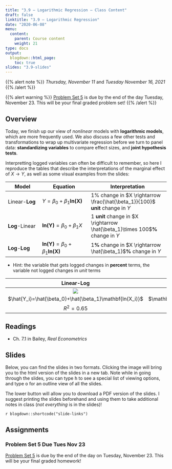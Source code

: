 ```yaml
---
title: "3.9 — Logarithmic Regression — Class Content"
draft: false
linktitle: "3.9 — Logarithmic Regression"
date: "2020-06-08"
menu:
  content:
    parent: Course content
    weight: 21
type: docs
output:
  blogdown::html_page:
    toc: true
slides: "3.9-slides"
---
```


{{% alert note %}}
*Thursday, November 11* and *Tuesday November 16, 2021*
{{% /alert %}}

{{% alert warning %}}
[Problem Set 5](/assignments/05-problem-set) is due by the end of the day Tuesday, November 23. This will be your final graded problem set!
{{% /alert %}}

## <i class="fas fa-info-circle fa-lg"></i> Overview

Today, we finish up our view of *nonlinear* models with **logarithmic models**, which are more frequently used. We also discuss a few other tests and transformations to wrap up multivariate regression before we turn to panel data: **standardizing variables** to compare effect sizes, and **joint hypothesis tests**.

Interpretting logged variables can often be difficult to remember, so here I reproduce the tables that describe the interpretations of the marginal effect of $X \rightarrow Y$, as well as some visual examples from the slides:

| Model | Equation | Interpretation |
|-------|----------|----------------|
| Linear-**Log** | $Y=\beta_0+\beta_1 \mathbf{ln(X)}$ | 1% change in $X \rightarrow \frac{\hat{\beta_1}}{100}$ **unit** change in $Y$ |
| **Log**-Linear | $\mathbf{ln(Y)}=\beta_0+\beta_1X$ | 1 **unit** change in $X \rightarrow \hat{\beta_1}\times 100$**%** change in $Y$ |
| **Log**-**Log** | $\mathbf{ln(Y)}=\beta_0+\beta_1\mathbf{ln(X)}$ | 1**%** change in $X \rightarrow \hat{\beta_1}$**%** change in $Y$ |

- Hint: the variable that gets logged changes in **percent** terms, the variable not logged changes in *unit* terms

| Linear-Log | Log-Linear | Log-Log |
|:----------:|:----------:|:-------:|
| ![](https://metricsf21.classes.ryansafner.com/slides/3.9-slides_files/figure-html/unnamed-chunk-17-1.png) | ![](https://metricsf21.classes.ryansafner.com/slides/3.9-slides_files/figure-html/unnamed-chunk-23-1.png) | ![](https://metricsf21.classes.ryansafner.com/slides/3.9-slides_files/figure-html/unnamed-chunk-28-1.png) |
| $\hat{Y_i}=\hat{\beta_0}+\hat{\beta_1}\mathbf{ln(X_i)}$ | $\mathbf{ln(\hat{Y_i})}=\hat{\beta_0}+\hat{\beta_1}X_i$ | $\mathbf{ln(\hat{Y_i})}=\hat{\beta_0}+\hat{\beta_1}\mathbf{ln(X_i)}$ |
| $R^2=0.65$ | $R^2=0.30$ | $R^2=0.61$ |

## <i class="fas fa-book-reader fa-lg"></i> Readings

- <i class="fas fa-book"></i> Ch. 7.1 in Bailey, *Real Econometrics*

## <i class="fas fa-chalkboard-teacher"></i> Slides

Below, you can find the slides in two formats. Clicking the image will bring you to the html version of the slides in a new tab. Note while in going through the slides, you can type <kbd>h</kbd> to see a special list of viewing options, and type <kbd>o</kbd> for an outline view of all the slides.

The lower button will allow you to download a PDF version of the slides. I suggest printing the slides beforehand and using them to take additional notes in class (*not everything* is in the slides)!

`r blogdown::shortcode("slide-links")`

## <i class="fas fa-laptop-code"></i> Assignments

### Problem Set 5 Due Tues Nov 23

[Problem Set 5](/assignments/05-problem-set) is due by the end of the day on Tuesday, November 23. This will be your final graded homework!
